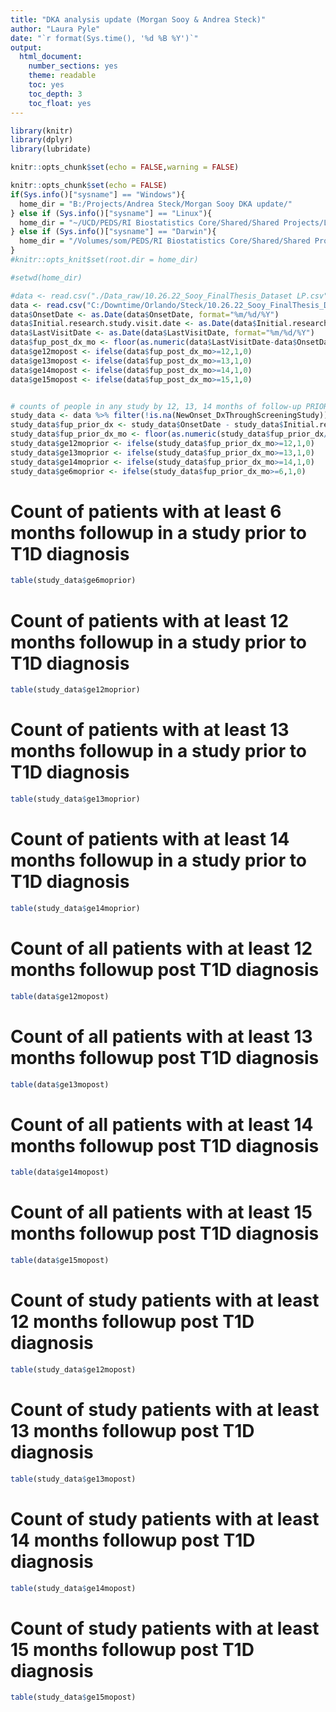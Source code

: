 ```yaml
---
title: "DKA analysis update (Morgan Sooy & Andrea Steck)"
author: "Laura Pyle"
date: "`r format(Sys.time(), '%d %B %Y')`"
output:
  html_document:
    number_sections: yes
    theme: readable
    toc: yes
    toc_depth: 3
    toc_float: yes
---
```


```r
library(knitr)
library(dplyr)
library(lubridate)

knitr::opts_chunk$set(echo = FALSE,warning = FALSE)

knitr::opts_chunk$set(echo = FALSE)
if(Sys.info()["sysname"] == "Windows"){
  home_dir = "B:/Projects/Andrea Steck/Morgan Sooy DKA update/"
} else if (Sys.info()["sysname"] == "Linux"){
  home_dir = "~/UCD/PEDS/RI Biostatistics Core/Shared/Shared Projects/Laura/BDC/Projects"
} else if (Sys.info()["sysname"] == "Darwin"){
  home_dir = "/Volumes/som/PEDS/RI Biostatistics Core/Shared/Shared Projects/Laura/BDC/Projects"
}
#knitr::opts_knit$set(root.dir = home_dir)

#setwd(home_dir)
```

```r
#data <- read.csv("./Data_raw/10.26.22_Sooy_FinalThesis_Dataset LP.csv", na.strings = c(""," ","."))
data <- read.csv("C:/Downtime/Orlando/Steck/10.26.22_Sooy_FinalThesis_Dataset.csv", na.strings = c(""," ",".","NULL"))
data$OnsetDate <- as.Date(data$OnsetDate, format="%m/%d/%Y")
data$Initial.research.study.visit.date <- as.Date(data$Initial.research.study.visit.date, format="%m/%d/%Y")
data$LastVisitDate <- as.Date(data$LastVisitDate, format="%m/%d/%Y")
data$fup_post_dx_mo <- floor(as.numeric(data$LastVisitDate-data$OnsetDate)/30.44)
data$ge12mopost <- ifelse(data$fup_post_dx_mo>=12,1,0)
data$ge13mopost <- ifelse(data$fup_post_dx_mo>=13,1,0)
data$ge14mopost <- ifelse(data$fup_post_dx_mo>=14,1,0)
data$ge15mopost <- ifelse(data$fup_post_dx_mo>=15,1,0)


# counts of people in any study by 12, 13, 14 months of follow-up PRIOR to T1D dx
study_data <- data %>% filter(!is.na(NewOnset_DxThroughScreeningStudy))
study_data$fup_prior_dx <- study_data$OnsetDate - study_data$Initial.research.study.visit.date
study_data$fup_prior_dx_mo <- floor(as.numeric(study_data$fup_prior_dx/30.44))
study_data$ge12moprior <- ifelse(study_data$fup_prior_dx_mo>=12,1,0)
study_data$ge13moprior <- ifelse(study_data$fup_prior_dx_mo>=13,1,0)
study_data$ge14moprior <- ifelse(study_data$fup_prior_dx_mo>=14,1,0)
study_data$ge6moprior <- ifelse(study_data$fup_prior_dx_mo>=6,1,0)
```

# Count of patients with at least 6 months followup in a study prior to T1D diagnosis

```r
table(study_data$ge6moprior)
```

# Count of patients with at least 12 months followup in a study prior to T1D diagnosis

```r
table(study_data$ge12moprior)
```

# Count of patients with at least 13 months followup in a study prior to T1D diagnosis

```r
table(study_data$ge13moprior)
```

# Count of patients with at least 14 months followup in a study prior to T1D diagnosis

```r
table(study_data$ge14moprior)
```

# Count of all patients with at least 12 months followup post T1D diagnosis

```r
table(data$ge12mopost)
```

# Count of all patients with at least 13 months followup post T1D diagnosis

```r
table(data$ge13mopost)
```

# Count of all patients with at least 14 months followup post T1D diagnosis

```r
table(data$ge14mopost)
```

# Count of all patients with at least 15 months followup post T1D diagnosis

```r
table(data$ge15mopost)
```







# Count of study patients with at least 12 months followup post T1D diagnosis

```r
table(study_data$ge12mopost)
```

# Count of study patients with at least 13 months followup post T1D diagnosis

```r
table(study_data$ge13mopost)
```

# Count of study patients with at least 14 months followup post T1D diagnosis

```r
table(study_data$ge14mopost)
```

# Count of study patients with at least 15 months followup post T1D diagnosis

```r
table(study_data$ge15mopost)
```
